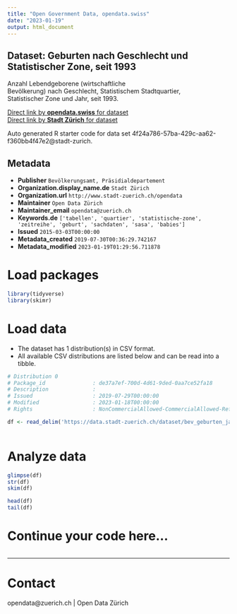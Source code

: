 ```yaml
---
title: "Open Government Data, opendata.swiss"
date: "2023-01-19"
output: html_document
---
```


## Dataset: Geburten nach Geschlecht und Statistischer Zone, seit 1993


Anzahl Lebendgeborene (wirtschaftliche Bevölkerung) nach Geschlecht, Statistischem Stadtquartier, Statistischer Zone und Jahr, seit 1993.


[Direct link by **opendata.swiss** for dataset](https://opendata.swiss/de/dataset/geburten-nach-geschlecht-und-statistischer-zone-seit-19931)<br>
[Direct link by **Stadt Zürich** for dataset](https://data.stadt-zuerich.ch/dataset/bev_geburten_jahr_geschlecht_quartier_statz_od4020)

Auto generated R starter code for data set 4f24a786-57ba-429c-aa62-f360bb4f47e2@stadt-zurich.

## Metadata

- **Publisher** `Bevölkerungsamt, Präsidialdepartement`
- **Organization.display_name.de** `Stadt Zürich`
- **Organization.url** `http://www.stadt-zuerich.ch/opendata`
- **Maintainer** `Open Data Zürich`
- **Maintainer_email** `opendata@zuerich.ch`
- **Keywords.de** `['tabellen', 'quartier', 'statistische-zone', 'zeitreihe', 'geburt', 'sachdaten', 'sasa', 'babies']`
- **Issued** `2015-03-03T00:00:00`
- **Metadata_created** `2019-07-30T00:36:29.742167`
- **Metadata_modified** `2023-01-19T01:29:56.711878`


# Load packages

```r

library(tidyverse)
library(skimr)

```

# Load data

-   The dataset has 1 distribution(s) in CSV format.
-   All available CSV distributions are listed below and can be read into a tibble.

```r

# Distribution 0
# Package_id               : de37a7ef-700d-4d61-9ded-0aa7ce52fa18
# Description              : 
# Issued                   : 2019-07-29T00:00:00
# Modified                 : 2023-01-18T00:00:00
# Rights                   : NonCommercialAllowed-CommercialAllowed-ReferenceNotRequired

df <- read_delim('https://data.stadt-zuerich.ch/dataset/bev_geburten_jahr_geschlecht_quartier_statz_od4020/download/BEV402OD4020.csv')



```

# Analyze data

```r

glimpse(df)
str(df)
skim(df)

head(df)
tail(df)

```

# Continue your code here...

```r

```

------------------------------------------------------------------------

# Contact

opendata@zuerich.ch | Open Data Zürich
